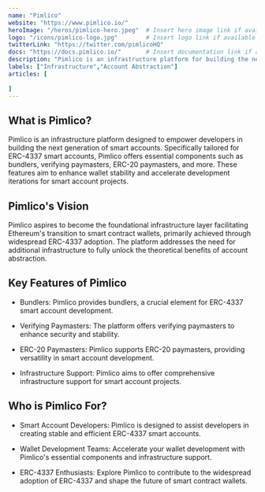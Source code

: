 ---
name: "Pimlico"
website: "https://www.pimlico.io/"
heroImage: "/heros/pimlico-hero.jpeg"  # Insert hero image link if available
logo: "/icons/pimlico-logo.jpg"        # Insert logo link if available
twitterLink: "https://twitter.com/pimlicoHQ"
docs: "https://docs.pimlico.io/"       # Insert documentation link if available
description: "Pimlico is an infrastructure platform for building the next generation of smart accounts."
labels: ["Infrastructure","Account Abstraction"]
articles: [
  
]
---

## What is Pimlico?

Pimlico is an infrastructure platform designed to empower developers in building the next generation of smart accounts. Specifically tailored for ERC-4337 smart accounts, Pimlico offers essential components such as bundlers, verifying paymasters, ERC-20 paymasters, and more. These features aim to enhance wallet stability and accelerate development iterations for smart account projects.

## Pimlico's Vision

Pimlico aspires to become the foundational infrastructure layer facilitating Ethereum's transition to smart contract wallets, primarily achieved through widespread ERC-4337 adoption. The platform addresses the need for additional infrastructure to fully unlock the theoretical benefits of account abstraction.

## Key Features of Pimlico

- Bundlers: Pimlico provides bundlers, a crucial element for ERC-4337 smart account development.
  
- Verifying Paymasters: The platform offers verifying paymasters to enhance security and stability.
  
- ERC-20 Paymasters: Pimlico supports ERC-20 paymasters, providing versatility in smart account development.
  
- Infrastructure Support: Pimlico aims to offer comprehensive infrastructure support for smart account projects.

## Who is Pimlico For?

- Smart Account Developers: Pimlico is designed to assist developers in creating stable and efficient ERC-4337 smart accounts.
  
- Wallet Development Teams: Accelerate your wallet development with Pimlico's essential components and infrastructure support.
  
- ERC-4337 Enthusiasts: Explore Pimlico to contribute to the widespread adoption of ERC-4337 and shape the future of smart contract wallets.


